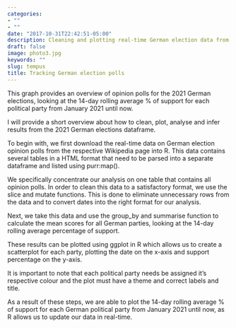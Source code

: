 ```yaml
---
categories:
- ""
- ""
date: "2017-10-31T22:42:51-05:00"
description: Cleaning and plotting real-time German election data from Wikipedia by using ggplot in R 
draft: false
image: photo3.jpg
keywords: ""
slug: tempus
title: Tracking German election polls  
---
```


This graph provides an overview of opinion polls for the 2021 German elections, looking at the 14-day rolling average % of support for each political party from January 2021 until now.

I will provide a short overview about how to clean, plot, analyse and infer results from the 2021 German elections dataframe.

To begin with, we first download the real-time data  on German election opinion polls from the respective Wikipedia page into R. This data contains several tables in a HTML format that need to be parsed into a separate dataframe  and listed using purr:map(). 

We specifically concentrate our analysis on one table that contains all opinion polls. In order to clean this data to a satisfactory format, we use the slice and mutate functions. This is done to eliminate unnecessary rows from the data and to convert dates into the right format for our analysis.

Next, we take this data and use the group_by and summarise function to calculate the mean scores for all German parties, looking at the 14-day rolling average percentage of support.

These results can be plotted using ggplot in R which allows us to create a scatterplot for each party, plotting the date on the x-axis and support percentage on the y-axis.

It is important to note that each political party needs be assigned it's respective colour and the plot must have a theme and correct labels and title. 

As a result of these steps, we are able to plot the 14-day rolling average % of support for each German political party from January 2021 until now, as R allows us to update our data in real-time. 